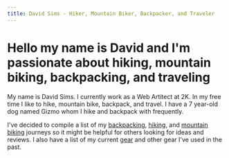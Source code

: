 ```yaml
---
title: David Sims - Hiker, Mountain Biker, Backpacker, and Traveler
---
```


<h1>Hello my name is David and I'm passionate about hiking, mountain biking, backpacking, and traveling</h1>

<p>
  My name is David Sims. I currently work as a Web Artitect at 2K.
  In my free time I like to hike, mountain bike, backpack, and travel.
  I have a 7 year-old dog named Gizmo whom I hike and backpack with frequently.
</p>

<p>
  I've decided to compile a list of my
  <a href="/backpacking">backpacking</a>, <a href="/">hiking</a>, and
  <a href="/mountain-biking">mountain biking</a> journeys so it might be helpful for others looking for ideas and reviews.
  I also have a list of my current <a href="/gear">gear</a> and other gear I've used in the past.
</p>